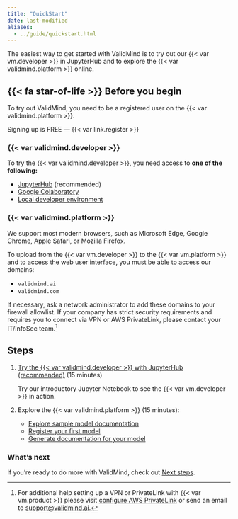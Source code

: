 ```yaml
---
title: "QuickStart"
date: last-modified
aliases:
  - ../guide/quickstart.html
---
```


The easiest way to get started with ValidMind is to try out our {{< var vm.developer >}} in JupyterHub and to explore the {{< var validmind.platform >}} online. 

::: {.prereq}

## {{< fa star-of-life >}} Before you begin

To try out ValidMind, you need to be a registered user on the {{< var validmind.platform >}}.

::: {.callout title="Need an account for ValidMind?"}
Signing up is FREE — {{< var link.register >}} 
:::

:::

### {{< var validmind.developer >}}

To try the {{< var validmind.developer >}}, you need access to **one of the following:**

- [JupyterHub](developer/try-with-jupyterhub.qmd) (recommended)
- [Google Colaboratory](developer/try-with-colab.qmd)
- [Local developer environment](developer/try-in-your-own-environment.qmd)

### {{< var validmind.platform >}}

We support most modern browsers, such as Microsoft Edge, Google Chrome, Apple Safari, or Mozilla Firefox.

To upload from the {{< var vm.developer >}} to the {{< var vm.platform >}} and to access the web user interface, you must be able to access our domains:

- `validmind.ai`
- `validmind.com`

If necessary, ask a network administrator to add these domains to your firewall allowlist. If your company has strict security requirements and requires you to connect via VPN or AWS PrivateLink, please contact your IT/InfoSec team.[^1]

## Steps

1. [Try the {{< var validmind.developer >}} with JupyterHub (recommended)](developer/try-with-jupyterhub.qmd) (15 minutes)

   Try our introductory Jupyter Notebook to see the {{< var vm.developer >}} in action. 

2. Explore the {{< var validmind.platform >}} (15 minutes):

    - [Explore sample model documentation](platform/explore-sample-model-documentation.qmd)
    - [Register your first model](platform/register-your-first-model.qmd)
    - [Generate documentation for your model](platform/generate-documentation-for-your-model.qmd)

### What's next

If you're ready to do more with ValidMind, check out [Next steps](platform/next-steps.qmd).


<!-- FOOTNOTES -->

[^1]: For additional help setting up a VPN or PrivateLink with {{< var vm.product >}} please visit [configure AWS PrivateLink](/guide/configuration/configure-aws-privatelink.qmd) or send an email to <support@validmind.ai>.
